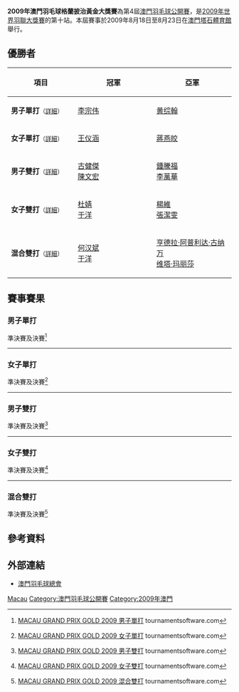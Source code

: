 {{noteTA|G1=Badminton}}
{{infobox badminton event
|name           = 2009年澳門羽毛球格蘭披治黃金大獎賽
<!-- 注释出：|image          = Macau Open Badminton GPG Logo.jpg -->
|size           = 250px
|caption        =
|dates          = 2009年8月18日－8月23日
|number_edition = 第4屆
|level          = 3A
|prize_money    = 
|location       = {{MAC}}
|venue          = [[塔石體育館|塔石體育館]]
|previous       = 2008年澳門羽毛球格蘭披治黃金大獎賽
|next           = 2010年澳門羽毛球格蘭披治黃金大獎賽
}}
'''2009年澳門羽毛球格蘭披治黃金大獎賽'''為第4屆[[澳門羽毛球公開賽|澳門羽毛球公開賽]]，是[[2009年世界羽聯大獎賽|2009年世界羽聯大獎賽]]的第十站。本屆賽事於2009年8月18日至8月23日在[[澳門|澳門]][[塔石體育館|塔石體育館]]舉行。

== 優勝者 ==
{| class=wikitable style="font-size:small"
!width="200"|項目
!width="250"|冠軍
!width="250"|亞軍
|-
|'''男子單打'''<small>（[[#男子單打|詳細]]）</small>
|{{flagicon|MAS}} [[李宗伟|李宗伟]]
|{{flagicon|MAS}} [[黄综翰|黄综翰]]
|-
|'''女子單打'''<small>（[[#女子單打|詳細]]）</small>
|{{flagicon|CHN}} [[王仪涵|王仪涵]]
|{{flagicon|CHN}} [[蔣燕皎|蔣燕皎]]
|-
|'''男子雙打'''<small>（[[#男子雙打|詳細]]）</small>
|{{flagicon|MAS}} [[古健傑|古健傑]]<br/>{{flagicon|MAS}} [[陳文宏_(羽毛球運動員)|陳文宏]]
|{{flagicon|MAS}} [[鍾騰福|鍾騰福]]<br/>{{flagicon|MAS}} [[李萬華|李萬華]]
|-
|'''女子雙打'''<small>（[[#女子雙打|詳細]]）</small>
|{{flagicon|CHN}} [[杜婧|杜婧]]<br/>{{flagicon|CHN}} [[于洋_(羽毛球运动员)|于洋]]
|{{flagicon|CHN}} [[楊維|楊維]]<br/>{{flagicon|CHN}} [[張潔雯|張潔雯]]
|-
|'''混合雙打'''<small>（[[#混合雙打|詳細]]）</small>
|{{flagicon|CHN}} [[何汉斌|何汉斌]]<br/>{{flagicon|CHN}} [[于洋_(羽毛球运动员)|于洋]]
|{{flagicon|INA}} [[亨德拉·阿普利达·古纳万|亨德拉·阿普利达·古纳万]]<br/>{{flagicon|INA}} [[维塔·玛丽莎|维塔·玛丽莎]]
|}

== 賽事賽果 ==
=== 男子單打 ===
;準決賽及決賽<ref name="MS">{{en}}[http://www.tournamentsoftware.com/sport/draw.aspx?id=AEF7055D-1CB8-4FF1-8F3B-0F9B8F19DA68&draw=1 MACAU GRAND PRIX GOLD 2009 男子單打] tournamentsoftware.com</ref>
{{4TeamBracket-Tennis3-v2
| team-width=200
| RD1-seed1=1
| RD1-team1='''{{flagicon|MAS}} [[李宗伟|李宗伟]]
| RD1-score1-1='''21
| RD1-score1-2='''22
| RD1-score1-3=
| RD1-seed2=3
| RD1-team2={{flagicon|INA}} [[陶菲克·希达亚特|陶菲克]]
| RD1-score2-1=18
| RD1-score2-2=20
| RD1-score2-3=

| RD1-seed3=4
| RD1-team3='''{{flagicon|MAS}} [[黄综翰|黄综翰]]
| RD1-score3-1='''21
| RD1-score3-2=6
| RD1-score3-3='''21
| RD1-seed4=2
| RD1-team4={{flagicon|CHN}} [[陈金|陈金]]
| RD1-score4-1=13
| RD1-score4-2='''21
| RD1-score4-3=11

| RD2-seed1=1
| RD2-team1='''{{flagicon|MAS}} [[李宗伟|李宗伟]]
| RD2-score1-1='''21
| RD2-score1-2='''21
| RD2-score1-3=
| RD2-seed2=4
| RD2-team2={{flagicon|MAS}} [[黄综翰|黄综翰]]
| RD2-score2-1=15
| RD2-score2-2=19
| RD2-score2-3=
}}
----

=== 女子單打 ===
;準決賽及決賽<ref name="WS">{{en}}[http://www.tournamentsoftware.com/sport/draw.aspx?id=AEF7055D-1CB8-4FF1-8F3B-0F9B8F19DA68&draw=3 MACAU GRAND PRIX GOLD 2009 女子單打] {{Wayback|url=http://www.tournamentsoftware.com/sport/draw.aspx?id=AEF7055D-1CB8-4FF1-8F3B-0F9B8F19DA68&draw=3 |date=20170901205351 }} tournamentsoftware.com</ref>
{{4TeamBracket-Tennis3-v2
| team-width=200
| RD1-seed1=7
| RD1-team1={{flagicon|GER}} [[朱利安·申克|朱利安·申克]]
| RD1-score1-1=21
| RD1-score1-2=7
| RD1-score1-3=
| RD1-seed2=3
| RD1-team2='''{{flagicon|CHN}} [[王仪涵|王仪涵]]
| RD1-score2-1='''23
| RD1-score2-2='''21
| RD1-score2-3=

| RD1-seed3=6
| RD1-team3='''{{flagicon|CHN}} [[蔣燕皎|蔣燕皎]]
| RD1-score3-1='''21
| RD1-score3-2='''21
| RD1-score3-3=
| RD1-seed4=5
| RD1-team4={{flagicon|HKG}} [[王晨_(羽毛球運動員)|王晨]]
| RD1-score4-1=9
| RD1-score4-2=14
| RD1-score4-3=

| RD2-seed1=3
| RD2-team1='''{{flagicon|CHN}} [[王仪涵|王仪涵]]
| RD2-score1-1=16
| RD2-score1-2='''22
| RD2-score1-3='''21
| RD2-seed2=6
| RD2-team2={{flagicon|CHN}} [[蔣燕皎|蔣燕皎]]
| RD2-score2-1='''21
| RD2-score2-2=20
| RD2-score2-3=12
}}
----

=== 男子雙打 ===
;準決賽及決賽<ref name="MD">{{en}}[http://www.tournamentsoftware.com/sport/draw.aspx?id=AEF7055D-1CB8-4FF1-8F3B-0F9B8F19DA68&draw=13 MACAU GRAND PRIX GOLD 2009 男子雙打] tournamentsoftware.com</ref>
{{4TeamBracket-Tennis3-v2
| team-width=200
| RD1-seed1=1
| RD1-team1='''{{flagicon|MAS}} [[古健傑|古健傑]]<br/> {{flagicon|MAS}} [[陳文宏_(羽毛球運動員)|陳文宏]]
| RD1-score1-1='''21
| RD1-score1-2='''21
| RD1-score1-3=
| RD1-seed2=
| RD1-team2={{flagicon|CHN}} [[柴飚|柴飚]]<br/> {{flagicon|CHN}} [[张楠_(羽毛球运动员)|张楠]]
| RD1-score2-1=14
| RD1-score2-2=16
| RD1-score2-3=

| RD1-seed3=
| RD1-team3={{flagicon|INA}} [[Wifqi_Windarto|Wifqi Windarto]]<br/> {{flagicon|INA}} [[阿菲特·尤瑞斯·韦拉万|阿菲特·尤瑞斯·韦拉万]]
| RD1-score3-1=13
| RD1-score3-2=15
| RD1-score3-3=
| RD1-seed4=2
| RD1-team4='''{{flagicon|MAS}} [[鍾騰福|鍾騰福]]<br/> {{flagicon|MAS}} [[李萬華|李萬華]]
| RD1-score4-1='''21
| RD1-score4-2='''21
| RD1-score4-3=

| RD2-seed1=1
| RD2-team1='''{{flagicon|MAS}} [[古健傑|古健傑]]<br/> {{flagicon|MAS}} [[陳文宏_(羽毛球運動員)|陳文宏]]
| RD2-score1-1='''21
| RD2-score1-2=17
| RD2-score1-3='''21
| RD2-seed2=2
| RD2-team2={{flagicon|MAS}} [[鍾騰福|鍾騰福]]<br/> {{flagicon|MAS}} [[李萬華|李萬華]]
| RD2-score2-1=14
| RD2-score2-2='''21
| RD2-score2-3=12
}}
----

=== 女子雙打 ===
;準決賽及決賽<ref name="WD">{{en}}[http://www.tournamentsoftware.com/sport/draw.aspx?id=AEF7055D-1CB8-4FF1-8F3B-0F9B8F19DA68&draw=14 MACAU GRAND PRIX GOLD 2009 女子雙打] tournamentsoftware.com</ref>
{{4TeamBracket-Tennis3-v2
| team-width=200
| RD1-seed1=1
| RD1-team1='''{{flagicon|CHN}} [[杜婧|杜婧]]<br/> {{flagicon|CHN}} [[于洋_(羽毛球运动员)|于洋]]
| RD1-score1-1='''21
| RD1-score1-2='''21
| RD1-score1-3=
| RD1-seed2=8
| RD1-team2={{flagicon|MAC}} [[張丹_(羽毛球運動員)|張丹]]<br/> {{flagicon|MAC}} [[張之博|張之博]]
| RD1-score2-1=10
| RD1-score2-2=17
| RD1-score2-3=

| RD1-seed3=3
| RD1-team3='''{{flagicon|CHN}} [[楊維|楊維]]<br/> {{flagicon|CHN}} [[張潔雯|張潔雯]]
| RD1-score3-1='''21
| RD1-score3-2='''21
| RD1-score3-3=
| RD1-seed4=5
| RD1-team4={{flagicon|CHN}} [[高崚|高崚]]<br/> {{flagicon|CHN}} [[魏轶力|魏轶力]]
| RD1-score4-1=13
| RD1-score4-2=18
| RD1-score4-3=

| RD2-seed1=1
| RD2-team1='''{{flagicon|CHN}} [[杜婧|杜婧]]<br/> {{flagicon|CHN}} [[于洋_(羽毛球运动员)|于洋]]
| RD2-score1-1='''21
| RD2-score1-2='''21
| RD2-score1-3=
| RD2-seed2=3
| RD2-team2={{flagicon|CHN}} [[楊維|楊維]]<br/> {{flagicon|CHN}} [[張潔雯|張潔雯]]
| RD2-score2-1=16
| RD2-score2-2=11
| RD2-score2-3=
}}
----

=== 混合雙打 ===
;準決賽及決賽<ref name="XD">{{en}}[http://www.tournamentsoftware.com/sport/draw.aspx?id=AEF7055D-1CB8-4FF1-8F3B-0F9B8F19DA68&draw=15 MACAU GRAND PRIX GOLD 2009 混合雙打] {{Wayback|url=http://www.tournamentsoftware.com/sport/draw.aspx?id=AEF7055D-1CB8-4FF1-8F3B-0F9B8F19DA68&draw=15 |date=20171003075324 }} tournamentsoftware.com</ref>
{{4TeamBracket-Tennis3-v2
| team-width=200
| RD1-seed1=1
| RD1-team1='''{{flagicon|CHN}} [[何汉斌|何汉斌]]<br/> {{flagicon|CHN}} [[于洋_(羽毛球运动员)|于洋]]
| RD1-score1-1='''21
| RD1-score1-2='''21
| RD1-score1-3=
| RD1-seed2=4
| RD1-team2={{flagicon|DEN}} [[米克尔·德尔博·拉森|米克尔·德尔博·拉森]]<br/> {{flagicon|DEN}} [[米尔·舍特-克里斯滕森|米尔·舍特-克里斯滕森]]
| RD1-score2-1=14
| RD1-score2-2=10
| RD1-score2-3=

| RD1-seed3=5
| RD1-team3={{flagicon|CHN}} [[陈智贲|陈智贲]]<br/> {{flagicon|CHN}} [[张晋康|张晋康]]
| RD1-score3-1=22
| RD1-score3-2='''21
| RD1-score3-3=13
| RD1-seed4=
| RD1-team4='''{{flagicon|INA}} [[亨德拉·阿普利达·古纳万|亨德拉·阿普利达·古纳万]]<br/> {{flagicon|INA}} [[维塔·玛丽莎|维塔·玛丽莎]]
| RD1-score4-1='''24
| RD1-score4-2=17
| RD1-score4-3='''21

| RD2-seed1=1
| RD2-team1='''{{flagicon|CHN}} [[何汉斌|何汉斌]]<br/> {{flagicon|CHN}} [[于洋_(羽毛球运动员)|于洋]]
| RD2-score1-1='''21
| RD2-score1-2='''21
| RD2-score1-3=
| RD2-seed2=
| RD2-team2={{flagicon|INA}} [[亨德拉·阿普利达·古纳万|亨德拉·阿普利达·古纳万]]<br/> {{flagicon|INA}} [[维塔·玛丽莎|维塔·玛丽莎]]
| RD2-score2-1=14
| RD2-score2-2=9
| RD2-score2-3=
}}

== 參考資料 ==
{{Reflist}}

== 外部連結 ==
*[http://www.macaubadminton.org.mo 澳門羽毛球總會]{{Wayback|url=http://www.macaubadminton.org.mo/ |date=20111109075707 }}

{{2009年世界羽聯大獎賽}}

[[Category:2009年世界羽聯大獎賽|Macau]]
[[Category:澳門羽毛球公開賽|Category:澳門羽毛球公開賽]]
[[Category:2009年澳門|Category:2009年澳門]]